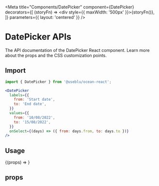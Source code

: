 
<Meta
  title="Components/DatePicker"
  component={DatePicker}
  decorators={[
    (storyFn) => <div style={{ maxWidth: '500px' }}>{storyFn()}</div>,
  ]}
  parameters={{ layout: 'centered' }}
/>

# DatePicker APIs

The API documentation of the DatePicker React component. Learn more about the props and the CSS customization points.

## Import

```javascript
import { DatePicker } from '@useblu/ocean-react';
```

```jsx
<DatePicker
  labels={{
    from: 'Start date',
    to: 'End date',
  }}
  values={{
    from: '10/08/2022',
    to: '15/08/2022',
  }}
  onSelect={(days) => ({ from: days.from, to: days.to })}
/>
```

## Usage

<Canvas withSource="open" withToolbar>
  <Story
    name="usage"
    args={{
      labels: { from: 'Start date', to: 'End date' },
      values: { from: '', to: '' },
      disabled: false,
      editable: false,
    }}
    argTypes={{
      labels: {
        name: 'labels',
        type: { name: 'text', required: false },
        defaultValue: { from: 'Start date', to: 'End date' },
        description: 'Dates from/to',
        control: { type: 'object' },
      },
      values: {
        name: 'values',
        type: { name: 'text', required: true },
        description: 'Values of from/to fields',
        control: { type: 'object' },
      },
      onSelect: {
        control: 'values',
      },
      disabled: {
        description: 'turn on component disabled',
        control: 'boolean',
      },
      editable: {
        control: 'boolean',
      },
    }}
  >
    {(props) => <DatePicker {...props} />}
  </Story>
</Canvas>

## props

<ArgsTable story="Usage" of="." />

<!-- ## CSS

| Global class            | Description                                                   |
| ----------------------- | ------------------------------------------------------------- |
| .ods-tag                | Styles applied to the root element.                           |
| .ods-tag--default       | Styles applied to the root element with a default type.       |
| .ods-tag--primary       | Styles applied to the root element with a primary type.       |
| .ods-tag--complementary | Styles applied to the root element with a complementary type. |
| .ods-tag--negative      | Styles applied to the root element with a negative type.      |
| .ods-tag--warning       | Styles applied to the root element with a warning type.       |
| .ods-tag--positive      | Styles applied to the root element with a positive type.      |
| .ods-tag\_\_icon        | Styles applied to the icon element.                           |
| .ods-tag\_\_content     | Styles applied to the content element.                        |

If that's not sufficient, you can check the [implementation of the component](https://github.com/ocean-ds/ocean-web/blob/master/packages/ocean-react/src/Badge/Badge.tsx) for more detail. -->

<!-- ## Playground

<Canvas>
  <Story
    name="playground"
    args={{
      children: 'Lorem ipsum',
    }}
  >
    {(props) => <DatePicker {...props} />}
  </Story>
</Canvas> -->
